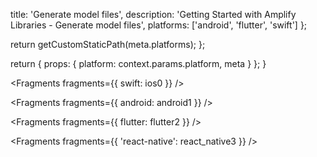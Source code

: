 
  title: 'Generate model files',
  description: 'Getting Started with Amplify Libraries - Generate model files',
  platforms: ['android', 'flutter', 'swift']
};

  return getCustomStaticPath(meta.platforms);
};

  return {
    props: {
      platform: context.params.platform,
      meta
    }
  };
}


<Fragments fragments={{ swift: ios0 }} />


<Fragments fragments={{ android: android1 }} />


<Fragments fragments={{ flutter: flutter2 }} />


<Fragments fragments={{ 'react-native': react_native3 }} />
